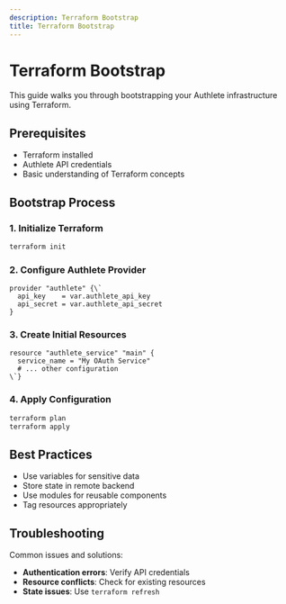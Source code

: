 ```yaml
---
description: Terraform Bootstrap
title: Terraform Bootstrap
---
```



# Terraform Bootstrap

This guide walks you through bootstrapping your Authlete infrastructure using Terraform.

## Prerequisites

- Terraform installed
- Authlete API credentials
- Basic understanding of Terraform concepts

## Bootstrap Process

### 1. Initialize Terraform

```bash
terraform init
```

### 2. Configure Authlete Provider

```hcl
provider "authlete" {\`
  api_key    = var.authlete_api_key
  api_secret = var.authlete_api_secret
}
```

### 3. Create Initial Resources

```hcl
resource "authlete_service" "main" {
  service_name = "My OAuth Service"
  # ... other configuration
\`}
```

### 4. Apply Configuration

```bash
terraform plan
terraform apply
```

## Best Practices

- Use variables for sensitive data
- Store state in remote backend
- Use modules for reusable components
- Tag resources appropriately

## Troubleshooting

Common issues and solutions:

- **Authentication errors**: Verify API credentials
- **Resource conflicts**: Check for existing resources
- **State issues**: Use `terraform refresh`
